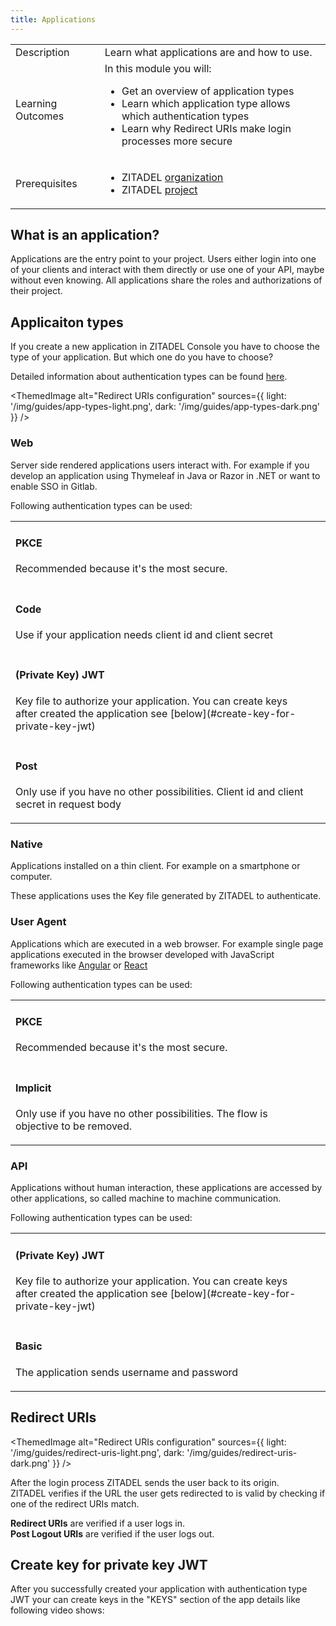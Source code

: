 ```yaml
---
title: Applications
---
```





<table class="table-wrapper">
    <tr>
        <td>Description</td>
        <td>Learn what applications are and how to use.</td>
    </tr>
    <tr>
        <td>Learning Outcomes</td>
        <td>
            In this module you will:
            <ul>
              <li>Get an overview of application types</li>
              <li>Learn which application type allows which authentication types</li>
              <li>Learn why Redirect URIs make login processes more secure</li>
            </ul>
        </td>
    </tr>
     <tr>
        <td>Prerequisites</td>
        <td>
            <ul>
                <li>ZITADEL <a href="./organizations">organization</a></li>
                <li>ZITADEL <a href="./projects">project</a></li>
            </ul>
        </td>
    </tr>
</table>

## What is an application?

Applications are the entry point to your project. Users either login into one of your clients and interact with them directly or use one of your API, maybe without even knowing. All applications share the roles and authorizations of their project.

<!-- TODO: oidc vs saml --->

## Applicaiton types

If you create a new application in ZITADEL Console you have to choose the type of your application. But which one do you have to choose?

Detailed information about authentication types can be found [here](../authentication/login-users#create-application).

<ThemedImage
  alt="Redirect URIs configuration"
  sources={{
    light: '/img/guides/app-types-light.png',
    dark: '/img/guides/app-types-dark.png'
  }}
/>

### Web

Server side rendered applications users interact with. For example if you develop an application using Thymeleaf in Java or Razor in .NET or want to enable SSO in Gitlab.

Following authentication types can be used:

<table>
    <tr>
      <td>
        <h4>PKCE</h4>
        <p>Recommended because it's the most secure.</p>
      </td>
      <td>
        <ThemedImage
          alt="pkce preview"
          sources={{
            light: '/img/guides/pkce-logo-light.png',
            dark: '/img/guides/pkce-logo-dark.png'
          }}
        />
      </td>
    </tr>
    <tr>
      <td>
        <h4>Code</h4>
        <p>Use if your application needs client id and client secret</p>
      </td>
      <td>
        <ThemedImage
          alt="code preview"
          sources={{
            light: '/img/guides/code-logo-light.png',
            dark: '/img/guides/code-logo-dark.png'
          }}
        />
      </td>
    </tr>
    <tr>
      <td>
        <h4>(Private Key) JWT</h4>
        <p>Key file to authorize your application. You can create keys after created the application see [below](#create-key-for-private-key-jwt)</p>
      </td>
      <td>
        <ThemedImage
          alt="jwt preview"
          sources={{
            light: '/img/guides/jwt-logo-light.png',
            dark: '/img/guides/jwt-logo-dark.png'
          }}
        />
      </td>
    </tr>
    <tr>
      <td>
        <h4>Post</h4>
        <p>Only use if you have no other possibilities. Client id and client secret in request body</p>
      </td>
      <td>
        <ThemedImage
          alt="post preview"
          sources={{
            light: '/img/guides/post-logo-light.png',
            dark: '/img/guides/post-logo-dark.png'
          }}
        />
      </td>
    </tr>
</table>

### Native

Applications installed on a thin client. For example on a smartphone or computer. 

These applications uses the Key file generated by ZITADEL to authenticate.

### User Agent

Applications which are executed in a web browser. For example single page applications executed in the browser developed with JavaScript frameworks like [Angular](../../quickstarts/login/angular) or [React](../../quickstarts/login/react)

Following authentication types can be used:

<table>
    <tr>
      <td>
        <h4>PKCE</h4>
        <p>Recommended because it's the most secure.</p>
      </td>
      <td>
        <ThemedImage
          alt="pkce preview"
          sources={{
            light: '/img/guides/pkce-logo-light.png',
            dark: '/img/guides/pkce-logo-dark.png'
          }}
        />
      </td>
    </tr>
    <tr>
      <td>
        <h4>Implicit</h4>
        <p>Only use if you have no other possibilities. The flow is objective to be removed.</p>
      </td>
      <td>
        <ThemedImage
          alt="implicit preview"
          sources={{
            light: '/img/guides/implicit-logo-light.png',
            dark: '/img/guides/implicit-logo-dark.png'
          }}
        />
      </td>
    </tr>
</table>

### API

Applications without human interaction, these applications are accessed by other applications, so called machine to machine communication.

Following authentication types can be used:

<table>
    <tr>
      <td>
        <h4>(Private Key) JWT</h4>
        <p>Key file to authorize your application. You can create keys after created the application see [below](#create-key-for-private-key-jwt)</p>
      </td>
      <td>
        <ThemedImage
          alt="jwt preview"
          sources={{
            light: '/img/guides/jwt-logo-light.png',
            dark: '/img/guides/jwt-logo-dark.png'
          }}
        />
      </td>
    </tr>
    <tr>
      <td>
        <h4>Basic</h4>
        <p>The application sends username and password</p>
      </td>
      <td>
        <ThemedImage
          alt="basic preview"
          sources={{
            light: '/img/guides/basic-logo-light.png',
            dark: '/img/guides/basic-logo-dark.png'
          }}
        />
      </td>
    </tr>
</table>

## Redirect URIs

<ThemedImage
  alt="Redirect URIs configuration"
  sources={{
    light: '/img/guides/redirect-uris-light.png',
    dark: '/img/guides/redirect-uris-dark.png'
  }}
/>

After the login process ZITADEL sends the user back to its origin.  
ZITADEL verifies if the URL the user gets redirected to is valid by checking if one of the redirect URIs match.

**Redirect URIs** are verified if a user logs in.  
**Post Logout URIs** are verified if the user logs out.

## Create key for private key JWT

After you successfully created your application with authentication type JWT your can create keys in the "KEYS" section of the app details like following video shows:

